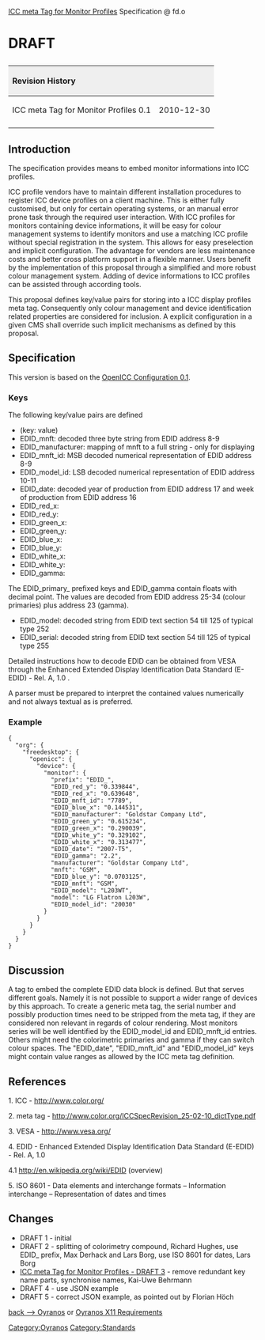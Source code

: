 [http://www.freedesktop.org/wiki/Specifications/icc_meta_tag_for_monitor_profiles ICC meta Tag for Monitor Profiles] Specification @ fd.o

<h1> DRAFT </h1>

{| style="width:100%;text-align:left;vertical-align:text-top"
|+
! style="background:#efefef;text-align:left" colspan="4" | Revision History
|
|- style="text-align:left;vertical-align:text-top"
| ICC meta Tag for Monitor Profiles 0.1
| 2010-12-30
| Kai-Uwe Behrmann, Richard Hughes, Max Derhack, Lars Borg, Florian Höch and others
| initial version
|-
|}


== Introduction ==
The specification provides means to embed monitor informations into ICC profiles.

ICC profile vendors have to maintain different installation procedures to
register ICC device profiles on a client machine. This is either fully
customised, but only for certain operating systems, or an manual error 
prone task through the required user interaction. With ICC profiles for 
monitors containing device informations, it will be easy for colour 
management systems to identify monitors and use a matching ICC profile 
without special registration in the system. This allows for easy 
preselection and implicit configuration. The advantage for vendors are 
less maintenance costs and better cross platform support in a flexible 
manner. Users benefit by the implementation of this proposal through a 
simplified and more robust colour management system. Adding of device 
informations to ICC profiles can be assisted through according tools.

This proposal defines key/value pairs for storing into a ICC display
profiles meta tag. Consequently only colour management and device
identification related properties are considered for inclusion.
A explicit configuration in a given CMS shall override such implicit
mechanisms as defined by this proposal.


== Specification ==

This version is based on the [[OpenICC Configuration 0.1]].

=== Keys ===
The following key/value pairs are defined
* (key: value)
* EDID_mnft:         decoded three byte string from EDID address 8-9
* EDID_manufacturer: mapping of mnft to a full string - only for displaying
* EDID_mnft_id:      MSB decoded numerical representation of EDID address 8-9
* EDID_model_id:     LSB decoded numerical representation of EDID address 10-11
* EDID_date:         decoded year of production from EDID address 17 and week of production from EDID address 16
* EDID_red_x:
* EDID_red_y:
* EDID_green_x:
* EDID_green_y:
* EDID_blue_x:
* EDID_blue_y:
* EDID_white_x:
* EDID_white_y:
* EDID_gamma:
The EDID_primary_ prefixed keys and EDID_gamma contain floats with decimal
point. The values are decoded from EDID address 25-34 (colour primaries) 
plus address 23 (gamma).
* EDID_model:        decoded string from EDID text section 54 till 125 of typical type 252
* EDID_serial:       decoded string from EDID text section 54 till 125 of typical type 255

Detailed instructions how to decode EDID can be obtained from VESA through
the Enhanced Extended Display Identification Data Standard (E-EDID) - Rel. 
A, 1.0 .


A parser must be prepared to interpret the contained values numerically 
and not always textual as is preferred.



=== Example ===
 {
   "org": {
     "freedesktop": {
       "openicc": {
         "device": {
           "monitor": {
             "prefix": "EDID_", 
             "EDID_red_y": "0.339844", 
             "EDID_red_x": "0.639648", 
             "EDID_mnft_id": "7789", 
             "EDID_blue_x": "0.144531", 
             "EDID_manufacturer": "Goldstar Company Ltd", 
             "EDID_green_y": "0.615234", 
             "EDID_green_x": "0.290039", 
             "EDID_white_y": "0.329102", 
             "EDID_white_x": "0.313477", 
             "EDID_date": "2007-T5", 
             "EDID_gamma": "2.2", 
             "manufacturer": "Goldstar Company Ltd", 
             "mnft": "GSM", 
             "EDID_blue_y": "0.0703125", 
             "EDID_mnft": "GSM", 
             "EDID_model": "L203WT", 
             "model": "LG Flatron L203W", 
             "EDID_model_id": "20030"
           }
         }
       }
     }
   }
 }


== Discussion ==
A tag to embed the complete EDID data block is defined. But that serves
different goals. Namely it is not possible to support a wider range of
devices by this approach.
To create a generic meta tag, the serial number and possibly production
times need to be stripped from the meta tag, if they are considered non
relevant in regards of colour rendering. Most monitors series will be well
identified by the EDID_model_id and EDID_mnft_id entries. Others might 
need the colorimetric primaries and gamma if they can switch colour 
spaces.
The "EDID_date", "EDID_mnft_id" and "EDID_model_id" keys might contain 
value ranges as allowed by the ICC meta tag definition.



== References ==
1. ICC - http://www.color.org/

2. meta tag - http://www.color.org/ICCSpecRevision_25-02-10_dictType.pdf

3. VESA - http://www.vesa.org/

4. EDID - Enhanced Extended Display Identification Data Standard (E-EDID) - Rel. A, 1.0

4.1 http://en.wikipedia.org/wiki/EDID (overview)

5. ISO 8601 - Data elements and interchange formats – Information interchange – Representation of dates and times


== Changes ==
* DRAFT 1 - initial
* DRAFT 2 - splitting of colorimetry compound, Richard Hughes, use EDID_ prefix, Max Derhack and Lars Borg, use ISO 8601 for dates, Lars Borg
* [http://lists.freedesktop.org/archives/openicc/2010q4/002293.html ICC meta Tag for Monitor Profiles - DRAFT 3] - remove redundant key name parts, synchronise names, Kai-Uwe Behrmann
* DRAFT 4 - use JSON example
* DRAFT 5 - correct JSON example, as pointed out by Florian Höch


[[Oyranos|back --> Oyranos]] or [[Oyranos X11 Requirements]]

[[Category:Oyranos]]
[[Category:Standards]]